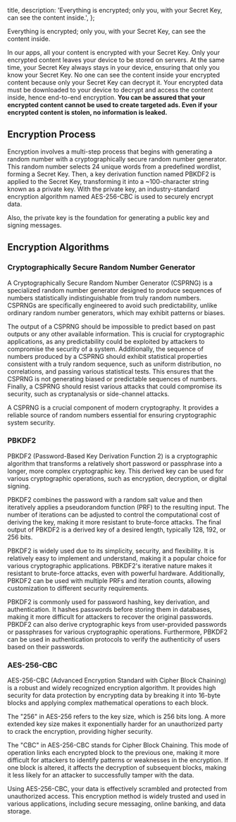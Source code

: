 
  title,
  description: 'Everything is encrypted; only you, with your Secret Key, can see the content inside.',
};

Everything is encrypted; only you, with your Secret Key, can see the content inside.

In our apps, all your content is encrypted with your Secret Key. Only your encrypted content leaves your device to be stored on servers. At the same time, your Secret Key always stays in your device, ensuring that only you know your Secret Key. No one can see the content inside your encrypted content because only your Secret Key can decrypt it. Your encrypted data must be downloaded to your device to decrypt and access the content inside, hence end-to-end encryption. **You can be assured that your encrypted content cannot be used to create targeted ads. Even if your encrypted content is stolen, no information is leaked.**

## Encryption Process

Encryption involves a multi-step process that begins with generating a random number with a cryptographically secure random number generator. This random number selects 24 unique words from a predefined wordlist, forming a Secret Key. Then, a key derivation function named PBKDF2 is applied to the Secret Key, transforming it into a ~100-character string known as a private key. With the private key, an industry-standard encryption algorithm named AES-256-CBC is used to securely encrypt data.

Also, the private key is the foundation for generating a public key and signing messages.

## Encryption Algorithms

### Cryptographically Secure Random Number Generator

A Cryptographically Secure Random Number Generator (CSPRNG) is a specialized random number generator designed to produce sequences of numbers statistically indistinguishable from truly random numbers. CSPRNGs are specifically engineered to avoid such predictability, unlike ordinary random number generators, which may exhibit patterns or biases.

The output of a CSPRNG should be impossible to predict based on past outputs or any other available information. This is crucial for cryptographic applications, as any predictability could be exploited by attackers to compromise the security of a system. Additionally, the sequence of numbers produced by a CSPRNG should exhibit statistical properties consistent with a truly random sequence, such as uniform distribution, no correlations, and passing various statistical tests. This ensures that the CSPRNG is not generating biased or predictable sequences of numbers. Finally, a CSPRNG should resist various attacks that could compromise its security, such as cryptanalysis or side-channel attacks.

A CSPRNG is a crucial component of modern cryptography. It provides a reliable source of random numbers essential for ensuring cryptographic system security.

### PBKDF2

PBKDF2 (Password-Based Key Derivation Function 2) is a cryptographic algorithm that transforms a relatively short password or passphrase into a longer, more complex cryptographic key. This derived key can be used for various cryptographic operations, such as encryption, decryption, or digital signing.

PBKDF2 combines the password with a random salt value and then iteratively applies a pseudorandom function (PRF) to the resulting input. The number of iterations can be adjusted to control the computational cost of deriving the key, making it more resistant to brute-force attacks. The final output of PBKDF2 is a derived key of a desired length, typically 128, 192, or 256 bits.

PBKDF2 is widely used due to its simplicity, security, and flexibility. It is relatively easy to implement and understand, making it a popular choice for various cryptographic applications. PBKDF2's iterative nature makes it resistant to brute-force attacks, even with powerful hardware. Additionally, PBKDF2 can be used with multiple PRFs and iteration counts, allowing customization to different security requirements.

PBKDF2 is commonly used for password hashing, key derivation, and authentication. It hashes passwords before storing them in databases, making it more difficult for attackers to recover the original passwords. PBKDF2 can also derive cryptographic keys from user-provided passwords or passphrases for various cryptographic operations. Furthermore, PBKDF2 can be used in authentication protocols to verify the authenticity of users based on their passwords.

### AES-256-CBC

AES-256-CBC (Advanced Encryption Standard with Cipher Block Chaining) is a robust and widely recognized encryption algorithm. It provides high security for data protection by encrypting data by breaking it into 16-byte blocks and applying complex mathematical operations to each block.

The "256" in AES-256 refers to the key size, which is 256 bits long. A more extended key size makes it exponentially harder for an unauthorized party to crack the encryption, providing higher security.

The "CBC" in AES-256-CBC stands for Cipher Block Chaining. This mode of operation links each encrypted block to the previous one, making it more difficult for attackers to identify patterns or weaknesses in the encryption. If one block is altered, it affects the decryption of subsequent blocks, making it less likely for an attacker to successfully tamper with the data.

Using AES-256-CBC, your data is effectively scrambled and protected from unauthorized access. This encryption method is widely trusted and used in various applications, including secure messaging, online banking, and data storage.
